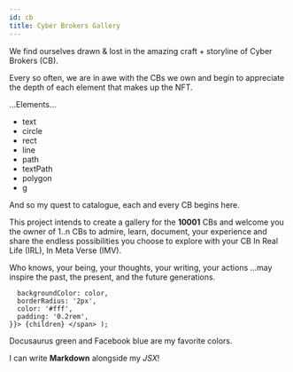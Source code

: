 ```yaml
---
id: cb
title: Cyber Brokers Gallery
---
```


We find ourselves drawn & lost in the amazing craft + storyline of Cyber Brokers (CB).

Every so often, we are in awe with the CBs we own and begin to appreciate the depth of each element that makes up the NFT.

...Elements...
- text
- circle
- rect
- line
- path
- textPath
- polygon
- g

And so my quest to catalogue, each and every CB begins here.

This project intends to create a gallery for the **10001** CBs and welcome you the owner of 1..n CBs to admire, learn, document, your experience and share the endless possibilities you choose to explore with your CB In Real Life (IRL), In Meta Verse (IMV).

Who knows, your being, your thoughts, your writing, your actions ...may inspire the past, the present, and the future generations.

      backgroundColor: color,
      borderRadius: '2px',
      color: '#fff',
      padding: '0.2rem',
    }}> {children} </span> );

<Highlight color="#25c2a0">Docusaurus green</Highlight> and <Highlight color="#1877F2">Facebook blue</Highlight> are my favorite colors.

I can write **Markdown** alongside my _JSX_!
